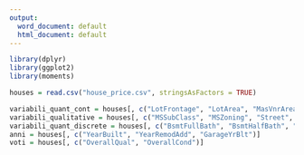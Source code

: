 ```yaml
---
output:
  word_document: default
  html_document: default
---
```

```r
library(dplyr)
library(ggplot2)
library(moments)

houses = read.csv("house_price.csv", stringsAsFactors = TRUE)

variabili_quant_cont = houses[, c("LotFrontage", "LotArea", "MasVnrArea", "BsmtFinSF1", "BsmtFinSF2", "BsmtUnfSF", "TotalBsmtSF", "X1stFlrSF", "X2ndFlrSF", "LowQualFinSF", "GrLivArea", "GarageArea", "WoodDeckSF", "OpenPorchSF", "EnclosedPorch", "X3SsnPorch", "ScreenPorch")]
variabili_qualitative = houses[, c("MSSubClass", "MSZoning", "Street", "LotShape", "LandContour", "Utilities", "LotConfig", "LandSlope", "Neighborhood", "Condition1", "Condition2", "BldgType", "HouseStyle", "RoofStyle", "RoofMatl", "Exterior1st", "Exterior2nd", "MasVnrType", "ExterQual", "ExterCond", "Foundation", "BsmtQual", "BsmtCond", "BsmtExposure", "BsmtFinType1", "BsmtFinType2", "Heating", "HeatingQC", "CentralAir", "Electrical", "KitchenQual", "Functional", "FireplaceQu", "GarageType", "GarageFinish", "GarageQual", "GarageCond", "PavedDrive", "SaleType", "SaleCondition")]
variabili_quant_discrete = houses[, c("BsmtFullBath", "BsmtHalfBath", "FullBath", "HalfBath", "BedroomAbvGr", "KitchenAbvGr", "TotRmsAbvGrd", "Fireplaces", "GarageCars")]
anni = houses[, c("YearBuilt", "YearRemodAdd", "GarageYrBlt")]
voti = houses[, c("OverallQual", "OverallCond")]
```
```r

```

